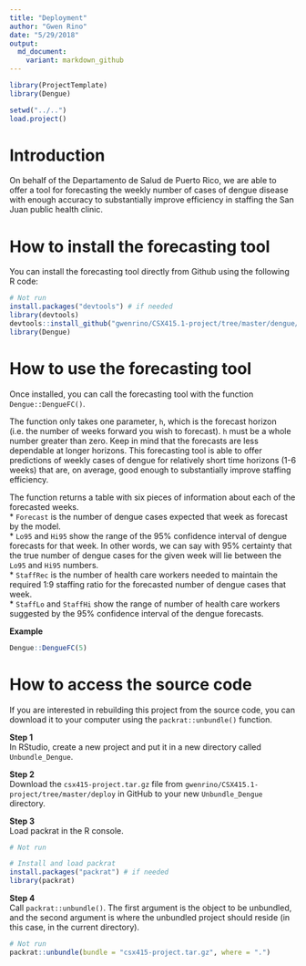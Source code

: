 ```yaml
---
title: "Deployment"
author: "Gwen Rino"
date: "5/29/2018"
output: 
  md_document:
    variant: markdown_github
---
```


```r
library(ProjectTemplate)
library(Dengue)
```

```r
setwd("../..")
load.project()
```

# Introduction  

On behalf of the Departamento de Salud de Puerto Rico, we are able to offer a tool for forecasting the weekly number of cases of dengue disease with enough accuracy to substantially improve efficiency in staffing the San Juan public health clinic.

# How to install the forecasting tool  

You can install the forecasting tool directly from Github using the following R code:  
```r
# Not run
install.packages("devtools") # if needed
library(devtools)
devtools::install_github("gwenrino/CSX415.1-project/tree/master/dengue/pkgs/Dengue")
library(Dengue)
```

# How to use the forecasting tool  

Once installed, you can call the forecasting tool with the function `Dengue::DengueFC()`.  

The function only takes one parameter, `h`, which is the forecast horizon (i.e. the number of weeks forward you wish to forecast). `h` must be a whole number greater than zero. Keep in mind that the forecasts are less dependable at longer horizons. This forecasting tool is able to offer predictions of weekly cases of dengue for relatively short time horizons (1-6 weeks) that are, on average, good enough to substantially improve staffing efficiency.  

The function returns a table with six pieces of information about each of the forecasted weeks.  
* `Forecast` is the number of dengue cases expected that week as forecast by the model.  
* `Lo95` and `Hi95` show the range of the 95% confidence interval of dengue forecasts for that week. In other words, we can say with 95% certainty that the true number of dengue cases for the given week will lie between the `Lo95` and `Hi95` numbers.  
* `StaffRec` is the number of health care workers needed to maintain the required 1:9 staffing ratio for the forecasted number of dengue cases that week.  
* `StaffLo` and `StaffHi` show the range of number of health care workers suggested by the 95% confidence interval of the dengue forecasts.  

**Example**  
```r
Dengue::DengueFC(5)
```

# How to access the source code  

If you are interested in rebuilding this project from the source code, you can download it to your computer using the `packrat::unbundle()` function.  

**Step 1**  
In RStudio, create a new project and put it in a new directory called `Unbundle_Dengue`.  

**Step 2**  
Download the `csx415-project.tar.gz` file from `gwenrino/CSX415.1-project/tree/master/deploy` in GitHub to your new `Unbundle_Dengue` directory.  

**Step 3**  
Load packrat in the R console.  
```r
# Not run

# Install and load packrat
install.packages("packrat") # if needed
library(packrat)
```

**Step 4**  
Call `packrat::unbundle()`. The first argument is the object to be unbundled, and the second argument is where the unbundled project should reside (in this case, in the current directory).  
```r
# Not run
packrat::unbundle(bundle = "csx415-project.tar.gz", where = ".")
```

